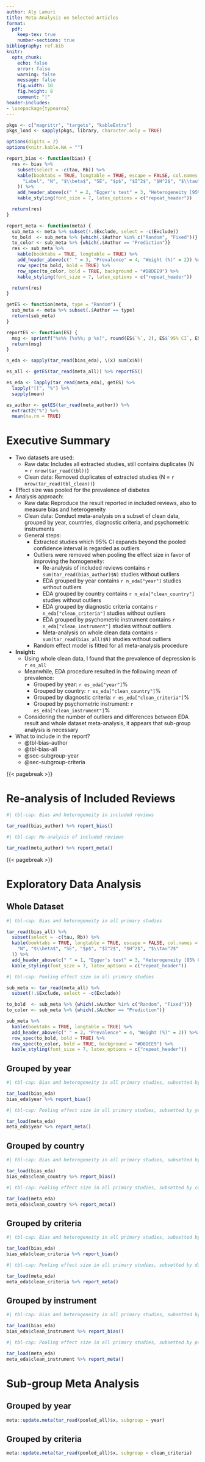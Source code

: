 ```yaml
---
author: Aly Lamuri
title: Meta-Analysis on Selected Articles
format:
  pdf:
    keep-tex: true
    number-sections: true
bibliography: ref.bib
knitr:
  opts_chunk:
    echo: false
    error: false
    warning: false
    message: false
    fig.width: 10
    fig.height: 8
    comment: "|"
header-includes:
- \usepackage{typearea}
---
```


```r

pkgs <- c("magrittr", "targets", "kableExtra")
pkgs_load <- sapply(pkgs, library, character.only = TRUE)

options(digits = 2)
options(knitr.kable.NA = "")

report_bias <- function(bias) {
  res <- bias %>%
    subset(select = -c(tau, Rb)) %>%
    kable(booktabs = TRUE, longtable = TRUE, escape = FALSE, col.names = c(
      "Label", "N", "$\\beta$", "SE", "$p$", "$I^2$", "$H^2$", "$\\tau^2$"
    )) %>%
    add_header_above(c(" " = 2, "Egger's test" = 3, "Heterogeneity [95% CI]" = 3)) %>%
    kable_styling(font_size = 7, latex_options = c("repeat_header"))

  return(res)
}

report_meta <- function(meta) {
  sub_meta <- meta %>% subset(!.$Exclude, select = -c(Exclude))
  to_bold  <- sub_meta %>% {which(.$Author %in% c("Random", "Fixed"))}
  to_color <- sub_meta %>% {which(.$Author == "Prediction")}
  res <- sub_meta %>%
    kable(booktabs = TRUE, longtable = TRUE) %>%
    add_header_above(c(" " = 3, "Prevalence" = 4, "Weight (%)" = 2)) %>%
    row_spec(to_bold, bold = TRUE) %>%
    row_spec(to_color, bold = TRUE, background = "#D8DEE9") %>%
    kable_styling(font_size = 7, latex_options = c("repeat_header"))

  return(res)
}

getES <- function(meta, type = "Random") {
  sub_meta <- meta %>% subset(.$Author == type)
  return(sub_meta)
}

reportES <- function(ES) {
  msg <- sprintf("%s%% [%s%%; p %s]", round(ES$`%`, 2), ES$`95% CI`, ES$p)
  return(msg)
}

n_eda <- sapply(tar_read(bias_eda), \(x) sum(x$N))

es_all <- getES(tar_read(meta_all)) %>% reportES()

es_eda <- lapply(tar_read(meta_eda), getES) %>%
  lapply("[[", "%") %>%
  sapply(mean)

es_author <- getES(tar_read(meta_author)) %>%
  extract2("%") %>%
  mean(na.rm = TRUE)

```

# Executive Summary

- Two datasets are used:
  - Raw data: Includes all extracted studies, still contains duplicates (N = `r nrow(tar_read(tbl))`)
  - Clean data: Removed duplicates of extracted studies (N = `r nrow(tar_read(tbl_clean))`)
- Effect size was pooled for the prevalence of diabetes
- Analysis approach:
  - Raw data: Reproduce the result reported in included reviews, also to measure bias and heterogeneity
  - Clean data: Conduct meta-analysis on a subset of clean data, grouped by year, countries, diagnostic criteria, and psychometric instruments
  - General steps:
    - Extracted studies which 95% CI expands beyond the pooled confidence interval is regarded as outliers
    - Outliers were removed when pooling the effect size in favor of improving the homogeneity:
      - Re-analysis of included reviews contains `r sum(tar_read(bias_author)$N)` studies without outliers
      - EDA grouped by year contains `r n_eda["year"]` studies without outliers
      - EDA grouped by country contains `r n_eda["clean_country"]` studies without outliers
      - EDA grouped by diagnostic criteria contains `r n_eda["clean_criteria"]` studies without outliers
      - EDA grouped by psychometric instrument contains `r n_eda["clean_instrument"]` studies without outliers
      - Meta-analysis on whole clean data contains `r sum(tar_read(bias_all)$N)` studies without outliers
    - Random effect model is fitted for all meta-analysis procedure
- **Insight:**
  - Using whole clean data, I found that the prevalence of depression is `r es_all`
  - Meanwhile, EDA procedure resulted in the following mean of prevalence:
    - Grouped by year: `r es_eda["year"]`%
    - Grouped by country: `r es_eda["clean_country"]`%
    - Grouped by diagnostic criteria: `r es_eda["clean_criteria"]`%
    - Grouped by psychometric instrument: `r es_eda["clean_instrument"]`%
  - Considering the number of outliers and differences between EDA result and whole dataset meta-analysis, it appears that sub-group analysis is necessary
- What to include in the report?
  - @tbl-bias-author
  - @tbl-bias-all
  - @sec-subgroup-year
  - @sec-subgroup-criteria

{{< pagebreak >}}

# Re-analysis of Included Reviews

```r
#| tbl-cap: Bias and heterogeneity in included reviews

tar_read(bias_author) %>% report_bias()

```

```r
#| tbl-cap: Re-analysis of included reviews

tar_read(meta_author) %>% report_meta()

```

{{< pagebreak >}}

# Exploratory Data Analysis

## Whole Dataset

```r
#| tbl-cap: Bias and heterogeneity in all primary studies

tar_read(bias_all) %>%
  subset(select = -c(tau, Rb)) %>%
  kable(booktabs = TRUE, longtable = TRUE, escape = FALSE, col.names = c(
    "N", "$\\beta$", "SE", "$p$", "$I^2$", "$H^2$", "$\\tau^2$"
  )) %>%
  add_header_above(c(" " = 1, "Egger's test" = 3, "Heterogeneity [95% CI]" = 3)) %>%
  kable_styling(font_size = 7, latex_options = c("repeat_header"))

```

```r
#| tbl-cap: Pooling effect size in all primary studies

sub_meta <- tar_read(meta_all) %>%
  subset(!.$Exclude, select = -c(Exclude))

to_bold  <- sub_meta %>% {which(.$Author %in% c("Random", "Fixed"))}
to_color <- sub_meta %>% {which(.$Author == "Prediction")}

sub_meta %>%
  kable(booktabs = TRUE, longtable = TRUE) %>%
  add_header_above(c(" " = 2, "Prevalence" = 4, "Weight (%)" = 2)) %>%
  row_spec(to_bold, bold = TRUE) %>%
  row_spec(to_color, bold = TRUE, background = "#D8DEE9") %>%
  kable_styling(font_size = 7, latex_options = c("repeat_header"))

```


## Grouped by year

```r
#| tbl-cap: Bias and heterogeneity in all primary studies, subsetted by year

tar_load(bias_eda)
bias_eda$year %>% report_bias()

```

```r
#| tbl-cap: Pooling effect size in all primary studies, subsetted by year

tar_load(meta_eda)
meta_eda$year %>% report_meta()

```

## Grouped by country

```r
#| tbl-cap: Bias and heterogeneity in all primary studies, subsetted by countries

tar_load(bias_eda)
bias_eda$clean_country %>% report_bias()

```

```r
#| tbl-cap: Pooling effect size in all primary studies, subsetted by countries

tar_load(meta_eda)
meta_eda$clean_country %>% report_meta()

```

## Grouped by criteria

```r
#| tbl-cap: Bias and heterogeneity in all primary studies, subsetted by diagnostic criteria

tar_load(bias_eda)
bias_eda$clean_criteria %>% report_bias()

```

```r
#| tbl-cap: Pooling effect size in all primary studies, subsetted by diagnostic criteria

tar_load(meta_eda)
meta_eda$clean_criteria %>% report_meta()

```

\newpage
\KOMAoptions{paper=landscape,pagesize}
\recalctypearea

## Grouped by instrument

```r
#| tbl-cap: Bias and heterogeneity in all primary studies, subsetted by psychometric instruments

tar_load(bias_eda)
bias_eda$clean_instrument %>% report_bias()

```

```r
#| tbl-cap: Pooling effect size in all primary studies, subsetted by psychometric instruments

tar_load(meta_eda)
meta_eda$clean_instrument %>% report_meta()

```

\newpage
\KOMAoptions{paper=portrait,pagesize}
\recalctypearea

# Sub-group Meta Analysis

## Grouped by year {#sec-subgroup-year}

```r

meta::update.meta(tar_read(pooled_all)$x, subgroup = year)

```

## Grouped by criteria {#sec-subgroup-criteria}

```r

meta::update.meta(tar_read(pooled_all)$x, subgroup = clean_criteria)

```

